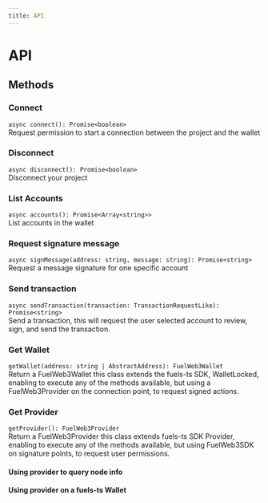 ```yaml
---
title: API
---
```


# API

## Methods

### Connect

`async connect(): Promise<boolean>`<br />
Request permission to start a connection between the project and the wallet

<CodeImport file="../../sdk/src/FuelWeb3.test.ts" testCase="connect" />

### Disconnect

`async disconnect(): Promise<boolean>`<br />
Disconnect your project

<CodeImport file="../../sdk/src/FuelWeb3.test.ts" testCase="disconnect" />

### List Accounts

`async accounts(): Promise<Array<string>>`<br />
List accounts in the wallet

<CodeImport file="../../sdk/src/FuelWeb3.test.ts" testCase="accounts" />

### Request signature message

`async signMessage(address: string, message: string): Promise<string>`<br />
Request a message signature for one specific account

<CodeImport file="../../sdk/src/FuelWeb3.test.ts" testCase="signMessage" />

### Send transaction

`async sendTransaction(transaction: TransactionRequestLike): Promise<string>`<br />
Send a transaction, this will request the user selected account to review,
sign, and send the transaction.

<CodeImport file="../../sdk/src/FuelWeb3.test.ts" testCase="sendTransaction" />

### Get Wallet

`getWallet(address: string | AbstractAddress): FuelWeb3Wallet`<br />
Return a FuelWeb3Wallet this class extends the fuels-ts SDK, WalletLocked,
enabling to execute any of the methods available, but using a FuelWeb3Provider on the connection point,
to request signed actions.

<CodeImport file="../../sdk/src/FuelWeb3.test.ts" testCase="getWallet" />

### Get Provider

`getProvider(): FuelWeb3Provider`<br />
Return a FuelWeb3Provider this class extends fuels-ts SDK Provider, enabling to execute any of the methods available, but using FuelWeb3SDK on signature points, to request user permissions.

#### Using provider to query node info

<CodeImport file="../../sdk/src/FuelWeb3.test.ts" testCase="getProvider" />

#### Using provider on a fuels-ts Wallet

<CodeImport
  file="../../sdk/src/FuelWeb3.test.ts"
  testCase="User getProvider on fuels-ts Wallet"
/>
